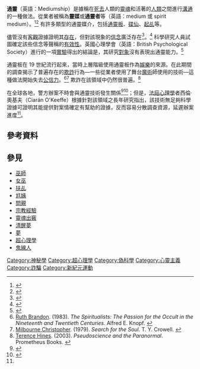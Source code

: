 {{多個問題|
{{citecheck|time=2019-02-16T07:53:14+00:00}}
{{Expand |time=2010-11-16T13:24:45+00:00 }}
{{POV|time=2022-04-11T09:00:11+00:00}}
}}
'''通靈'''（英語：Mediumship）是據稱在[[死亡|死去]]人類的[[靈魂|靈魂]]和活著的[[人類|人類]]之間進行[[溝通|溝通]]的一種做法。從業者被稱為'''靈媒'''或'''通靈者'''等（英語：medium 或 spirit medium）。<ref>{{cite news|title=A spiritual connection|last=Gilmore|first=Mernie|date=October 31, 2005|work=The Express|location=London}}</ref><ref>{{cite news|title=Is Anybody There?|last=Brandreth|first=Gyles|date=November 3, 2002|work=The Sunday Telegraph|location=London}}</ref> 有許多類型的通靈媒介，包括[[通靈板|通靈板]]、[[碟仙|碟仙]]、[[乩童|起乩]]等。

儘管沒有[[客觀|客觀]]證據證明其[[存在|存在]]，但對該現象的[[信念|信念]]廣泛存在<ref>{{Cite news|date=2019-02-27|title=Why do a quarter of people across the world believe humans have psychic abilities?|language=en|url=https://www.independent.co.uk/news/science/psychic-ability-belief-people-science-behind-peter-popoff-world-a8795711.html|access-date=2020-09-23}}</ref>。<ref>{{Cite news|title=Believing the impossible: No evidence for existence of psychic ability found|language=en|url=https://www.sciencedaily.com/releases/2012/03/120315094737.htm|access-date=2020-09-23}}</ref> 科學研究人員試圖確定該些信念等聲稱的[[有效性|有效性]]。英國心理學會（英語：British Psychological Society）進行的一項[[實驗|實驗]]得出的結論是，其研究[[主體|對象]]沒有表現出通靈能力。<ref>{{cite journal|title=Testing Alleged Mediumship: Methods and Results|last=O'Keeffe|first=Ciaran|date=May 2005|journal=British Journal of Psychology|issue=2|doi=10.1348/000712605X36361|volume=96|pages=165–179|issn=0007-1269|pmid=15969829}}</ref>

通靈板在 19 世紀流行起來，當時上層階級使用通靈板作為[[娛樂|娛樂]]的來源。在此期間的調查揭示了普遍存在的[[欺詐|欺詐]]行為—一些從業者使用了舞台[[魔術|魔術]]師使用的技術—這種做法開始失去[[公信力|公信力]]。<ref name="ReferenceA">[[Ruth_Brandon|Ruth Brandon]]. (1983). ''The Spiritualists: The Passion for the Occult in the Nineteenth and Twentieth Centuries''. Alfred E. Knopf. {{ISBN|978-0-394-52740-6}}</ref><ref>[[Milbourne_Christopher|Milbourne Christopher]]. (1979). ''Search for the Soul''. T. Y. Crowell. {{ISBN|978-0-690-01760-1}}</ref> 欺詐在該領域中仍然很普遍。<ref>[[Terence_Hines|Terence Hines]]. (2003). ''Pseudoscience and the Paranormal''. Prometheus Books. {{ISBN|978-1-57392-979-0}}</ref>

在全球各地，警方辦案不時會與通靈技術發生關係<ref>{{cite news|url=https://tw.yahoo.com/news/自詡靈界翻譯員-女助警破案-213000889.html|title=自詡靈界翻譯員 女助警破案|date=2011-11-06|publisher=台灣Yahoo新聞|archive-url=https://web.archive.org/web/20191230055332/https://tw.news.yahoo.com/%e8%87%aa%e8%a9%a1%e9%9d%88%e7%95%8c%e7%bf%bb%e8%ad%af%e5%93%a1-%e5%a5%b3%e5%8a%a9%e8%ad%a6%e7%a0%b4%e6%a1%88-213000889.html|archive-date=2019-12-30|deadurl=no|accessdate=2020-12-15}}</ref><ref name=":0">{{cite news|url=https://hk.news.appledaily.com/international/realtime/article/20131017/51818552|title=【知多D】靈媒屢破奇案|date=2013-10-17|publisher=蘋果日報|archive-url=https://web.archive.org/web/20190216153554/https://hk.news.appledaily.com/international/realtime/article/20131017/51818552|archive-date=2019-02-16|deadurl=no|accessdate=2019-02-16}}</ref>；但是，[[法庭心理學|法庭心理學]]者西倫·奧基夫（Ciarán O'Keeffe）根據針對該領域之長年研究指出，該技術無足夠科學證據可證明其能提供對案情確定有幫助的證據，反而容易分散調查資源，延遲辦案進度<ref name=":0" />。

==參考資料==
{{reflist|30em}}

==參見==
{{div col|2}}
*[[巫師|巫師]]
*[[女巫|女巫]]
*[[扶乩|扶乩]]
*[[尪姨|尪姨]]
*[[問覡|問覡]]
*[[宗教經驗|宗教經驗]]
*[[靈魂出竅|靈魂出竅]]
*[[清醒夢|清醒夢]]
*[[夢|夢]]
*[[超心理學|超心理學]]
*[[鬼線人|鬼線人]]
{{div col end}}

{{Parapsychology}}{{鬼和民间鬼怪传说}}{{Authority control}}
[[Category:神秘學|Category:神秘學]]
[[Category:超心理學|Category:超心理學]]
[[Category:偽科學|Category:偽科學]]
[[Category:心靈主義|Category:心靈主義]]
[[Category:詐騙|Category:詐騙]]
[[Category:新紀元運動|Category:新紀元運動]]